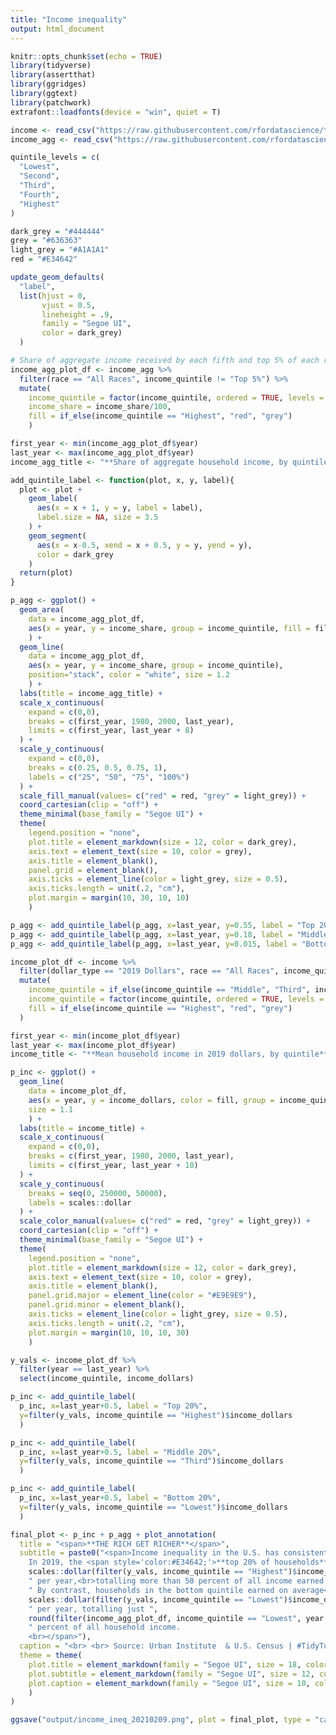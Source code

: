 ```yaml
---
title: "Income inequality"
output: html_document
---
```


```r
knitr::opts_chunk$set(echo = TRUE)
library(tidyverse)
library(assertthat)
library(ggridges)
library(ggtext)
library(patchwork)
extrafont::loadfonts(device = "win", quiet = T)

income <- read_csv("https://raw.githubusercontent.com/rfordatascience/tidytuesday/master/data/2021/2021-02-09/income_mean.csv")
income_agg <- read_csv("https://raw.githubusercontent.com/rfordatascience/tidytuesday/master/data/2021/2021-02-09/income_aggregate.csv")

quintile_levels = c(
  "Lowest", 
  "Second", 
  "Third", 
  "Fourth",
  "Highest"
)

dark_grey = "#444444"
grey = "#636363"
light_grey = "#A1A1A1"
red = "#E34642"

update_geom_defaults(
  "label", 
  list(hjust = 0, 
       vjust = 0.5,
       lineheight = .9,
       family = "Segoe UI", 
       color = dark_grey)
  )
```


```r
# Share of aggregate income received by each fifth and top 5% of each racial group/household.
income_agg_plot_df <- income_agg %>%
  filter(race == "All Races", income_quintile != "Top 5%") %>%
  mutate(
    income_quintile = factor(income_quintile, ordered = TRUE, levels = rev(quintile_levels)), 
    income_share = income_share/100,
    fill = if_else(income_quintile == "Highest", "red", "grey")
    ) 

first_year <- min(income_agg_plot_df$year)
last_year <- max(income_agg_plot_df$year)
income_agg_title <- "**Share of aggregate household income, by quintile**\n"

add_quintile_label <- function(plot, x, y, label){
  plot <- plot + 
    geom_label(
      aes(x = x + 1, y = y, label = label), 
      label.size = NA, size = 3.5
    ) + 
    geom_segment(
      aes(x = x-0.5, xend = x + 0.5, y = y, yend = y), 
      color = dark_grey
    ) 
  return(plot)
}

p_agg <- ggplot() + 
  geom_area(
    data = income_agg_plot_df,
    aes(x = year, y = income_share, group = income_quintile, fill = fill)
    ) + 
  geom_line(
    data = income_agg_plot_df,
    aes(x = year, y = income_share, group = income_quintile), 
    position="stack", color = "white", size = 1.2
    ) + 
  labs(title = income_agg_title) + 
  scale_x_continuous(
    expand = c(0,0), 
    breaks = c(first_year, 1980, 2000, last_year), 
    limits = c(first_year, last_year + 8)
  ) + 
  scale_y_continuous(
    expand = c(0,0), 
    breaks = c(0.25, 0.5, 0.75, 1),  
    labels = c("25", "50", "75", "100%")
  ) + 
  scale_fill_manual(values= c("red" = red, "grey" = light_grey)) +
  coord_cartesian(clip = "off") + 
  theme_minimal(base_family = "Segoe UI") + 
  theme(
    legend.position = "none",
    plot.title = element_markdown(size = 12, color = dark_grey), 
    axis.text = element_text(size = 10, color = grey), 
    axis.title = element_blank(),
    panel.grid = element_blank(),
    axis.ticks = element_line(color = light_grey, size = 0.5), 
    axis.ticks.length = unit(.2, "cm"), 
    plot.margin = margin(10, 30, 10, 10)
    )

p_agg <- add_quintile_label(p_agg, x=last_year, y=0.55, label = "Top 20%")
p_agg <- add_quintile_label(p_agg, x=last_year, y=0.18, label = "Middle 20%")
p_agg <- add_quintile_label(p_agg, x=last_year, y=0.015, label = "Bottom 20%")
```

```r
income_plot_df <- income %>%
  filter(dollar_type == "2019 Dollars", race == "All Races", income_quintile != "Top 5%") %>%
  mutate(
    income_quintile = if_else(income_quintile == "Middle", "Third", income_quintile), 
    income_quintile = factor(income_quintile, ordered = TRUE, levels = quintile_levels), 
    fill = if_else(income_quintile == "Highest", "red", "grey")
  )

first_year <- min(income_plot_df$year)
last_year <- max(income_plot_df$year)
income_title <- "**Mean household income in 2019 dollars, by quintile**\n"

p_inc <- ggplot() + 
  geom_line(
    data = income_plot_df, 
    aes(x = year, y = income_dollars, color = fill, group = income_quintile), 
    size = 1.1
    ) + 
  labs(title = income_title) + 
  scale_x_continuous(
    expand = c(0,0), 
    breaks = c(first_year, 1980, 2000, last_year), 
    limits = c(first_year, last_year + 10)
  ) + 
  scale_y_continuous(
    breaks = seq(0, 250000, 50000),
    labels = scales::dollar
  ) +  
  scale_color_manual(values= c("red" = red, "grey" = light_grey)) +
  coord_cartesian(clip = "off") + 
  theme_minimal(base_family = "Segoe UI") + 
  theme(
    legend.position = "none",
    plot.title = element_markdown(size = 12, color = dark_grey), 
    axis.text = element_text(size = 10, color = grey), 
    axis.title = element_blank(),
    panel.grid.major = element_line(color = "#E9E9E9"),
    panel.grid.minor = element_blank(),
    axis.ticks = element_line(color = light_grey, size = 0.5), 
    axis.ticks.length = unit(.2, "cm"), 
    plot.margin = margin(10, 10, 10, 30)
    )

y_vals <- income_plot_df %>%
  filter(year == last_year) %>%
  select(income_quintile, income_dollars)

p_inc <- add_quintile_label(
  p_inc, x=last_year+0.5, label = "Top 20%",
  y=filter(y_vals, income_quintile == "Highest")$income_dollars
  )

p_inc <- add_quintile_label(
  p_inc, x=last_year+0.5, label = "Middle 20%",
  y=filter(y_vals, income_quintile == "Third")$income_dollars
  )

p_inc <- add_quintile_label(
  p_inc, x=last_year+0.5, label = "Bottom 20%",
  y=filter(y_vals, income_quintile == "Lowest")$income_dollars
  )
```


```r
final_plot <- p_inc + p_agg + plot_annotation(
  title = "<span>**THE RICH GET RICHER**</span>",
  subtitle = paste0("<span>Income inequality in the U.S. has consistently risen over the last 50 years. 
    In 2019, the <span style='color:#E34642;'>**top 20% of households**</span> earned on average ", 
    scales::dollar(filter(y_vals, income_quintile == "Highest")$income_dollars), 
    " per year,<br>totalling more than 50 percent of all income earned by US households that year.", 
    " By contrast, households in the bottom quintile earned on average<br>", 
    scales::dollar(filter(y_vals, income_quintile == "Lowest")$income_dollars), 
    " per year, totalling just ", 
    round(filter(income_agg_plot_df, income_quintile == "Lowest", year == 2019)$income_share*100, 1),
    " percent of all household income.
    <br></span>"), 
  caption = "<br> <br> Source: Urban Institute  & U.S. Census | #TidyTuesday | Viz: @marisalyn", 
  theme = theme(
    plot.title = element_markdown(family = "Segoe UI", size = 18, color = dark_grey), 
    plot.subtitle = element_markdown(family = "Segoe UI", size = 12, color = dark_grey, lineheight = 1.3), 
    plot.caption = element_markdown(family = "Segoe UI", size = 10, color = dark_grey)
    )
)

ggsave("output/income_ineq_20210209.png", plot = final_plot, type = "cairo", width = 12, height = 6, units = "in")
```



